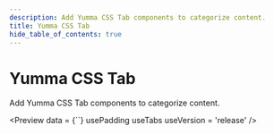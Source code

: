 ```yaml
---
description: Add Yumma CSS Tab components to categorize content.
title: Yumma CSS Tab
hide_table_of_contents: true
---
```



# Yumma CSS Tab

Add Yumma CSS Tab components to categorize content.

<Preview
  data = {``}
  usePadding
  useTabs
  useVersion = 'release'
/>